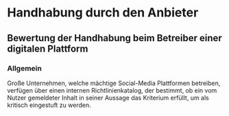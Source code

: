 # Handhabung durch den Anbieter

## Bewertung der Handhabung beim Betreiber einer digitalen Plattform

### Allgemein

Große Unternehmen, welche mächtige Social-Media Plattformen betreiben, verfügen
über einen internen Richtlinienkatalog, der bestimmt, ob ein vom Nutzer
gemeldeter Inhalt in seiner Aussage das Kriterium erfüllt, um als kritisch
eingestuft zu werden.
